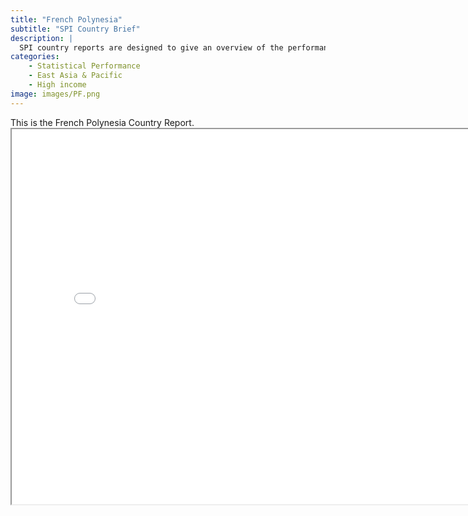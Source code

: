 ```yaml
---
title: "French Polynesia"
subtitle: "SPI Country Brief"
description: |
  SPI country reports are designed to give an overview of the performance of French Polynesia.
categories:
    - Statistical Performance
    - East Asia & Pacific
    - High income
image: images/PF.png
---
```


This is the French Polynesia Country Report.
<iframe src="charts/French Polynesia_chart.html" width="800" height="600"></iframe>

